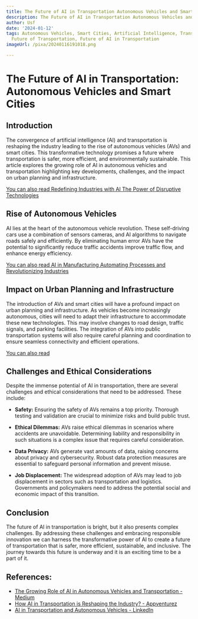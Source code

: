 ```yaml
---
title: The Future of AI in Transportation Autonomous Vehicles and Smart Cities
description: The Future of AI in Transportation Autonomous Vehicles and Smart Cities
author: Usf
date: '2024-01-12'
tags: Autonomous Vehicles, Smart Cities, Artificial Intelligence, Transportation,
  Future of Transportation, Future of AI in Transportation
imageUrl: /pixa/20240116191018.png

---
```

# **The Future of AI in  Transportation: Autonomous Vehicles and Smart  Cities**

##  **Introduction**

The convergence  of artificial intelligence (AI) and transportation  is reshaping the industry leading to the rise of  autonomous vehicles (AVs) and smart  cities. This transformative technology promises a future where transportation is safer, more efficient, and environmentally sustainable.  This article explores the  growing role  of AI in autonomous vehicles and transportation highlighting key developments, challenges, and the impact on urban planning and infrastructure.

[You can also read Redefining Industries with AI The  Power of Disruptive Technologies](Redefining%20Industries%20with%20AI%20The%20Power%20of%20Disruptive%20Technologies)


## **Rise of Autonomous Vehicles**

AI lies at the heart of the autonomous vehicle  revolution. These self-driving cars use a combination  of sensors cameras, and AI algorithms to navigate roads safely and efficiently. By eliminating human error AVs have the potential to significantly reduce traffic accidents improve traffic flow, and enhance energy efficiency.

[You can also read AI  in Manufacturing Automating Processes and Revolutionizing Industries](AI%20in%20Manufacturing%20Automating%20Processes%20and%20Revolutionizing%20Industries)


## **Impact on Urban Planning and Infrastructure**

The introduction of AVs and smart cities will have  a profound  impact on urban planning and infrastructure. As  vehicles become increasingly autonomous, cities will need to adapt their infrastructure  to accommodate these new technologies. This may involve changes to road design, traffic signals, and parking facilities.  The integration of AVs into public transportation systems  will also require careful planning and coordination to ensure seamless connectivity and  efficient operations.

[You can also read ]()


## **Challenges and Ethical Considerations**

Despite  the immense potential of AI in transportation, there are  several challenges and ethical considerations that need to be addressed.  These include:

- **Safety:** Ensuring the safety of AVs remains a top  priority. Thorough testing and validation are crucial to minimize risks and build public trust.


- **Ethical Dilemmas:** AVs raise ethical dilemmas in scenarios where accidents are unavoidable. Determining liability and responsibility in such situations is a complex issue that requires careful consideration.


- **Data Privacy:** AVs generate vast amounts  of data, raising concerns  about privacy and cybersecurity. Robust data protection measures are essential to safeguard personal information and prevent misuse.


- **Job Displacement:** The  widespread adoption of AVs may lead to  job displacement in sectors such as transportation and logistics. Governments and policymakers need  to address the potential social and  economic impact of this  transition.

##  **Conclusion**

The  future  of AI in transportation is bright, but it also presents complex  challenges. By addressing these  challenges and embracing  responsible innovation we can harness  the transformative power of  AI to create a future of transportation that is safer, more efficient, sustainable,  and inclusive. The journey towards this future is underway and it is an exciting time to  be a part of it.

## References:
- [The Growing Role of AI in Autonomous Vehicles and Transportation - Medium](https://medium.com/@seekmeai/the-growing-role-of-ai-in-autonomous-vehicles-and-transportation-cdde81ae0565)
- [How AI in Transportation is Reshaping the Industry? - Appventurez](https://www.appventurez.com/blog/ai-in-transportation)
- [AI in Transportation and Autonomous Vehicles - LinkedIn](https://www.linkedin.com/pulse/ai-transportation-autonomous-vehicles-harisivam-l)

